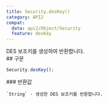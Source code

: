 ```yaml
---
title: Security.desKey()
category: API2
compat:
  data: api2/Object/Security
  feature: desKey
---
```


<Section>
  DES 보조키를 생성하여 반환합니다.
</Section>
<Section>
  ## 구문

  ~~~js
  Security.desKey();
  ~~~

  <Section>
    ### 반환값

    `String` - 생성한 DES 보조키를 반환합니다.
  </Section>
</Section>